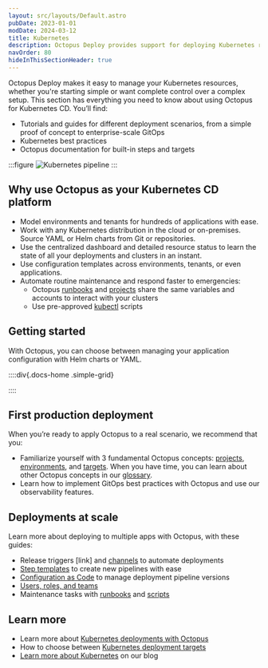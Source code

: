 ```yaml
---
layout: src/layouts/Default.astro
pubDate: 2023-01-01
modDate: 2024-03-12
title: Kubernetes
description: Octopus Deploy provides support for deploying Kubernetes resources.
navOrder: 80
hideInThisSectionHeader: true
---
```


Octopus Deploy makes it easy to manage your Kubernetes resources, whether you're starting simple or want complete control over a complex setup. This section has everything you need to know about using Octopus for Kubernetes CD.  You’ll find:

- Tutorials and guides for different deployment scenarios, from a simple proof of concept to enterprise-scale GitOps
- Kubernetes best practices
- Octopus documentation for built-in steps and targets

:::figure
![Kubernetes pipeline](/docs/deployments/kubernetes/pipeline-visual-k8s.png)
:::

## Why use Octopus as your Kubernetes CD platform
- Model environments and tenants for hundreds of applications with ease.
- Work with any Kubernetes distribution in the cloud or on-premises. Source YAML or Helm charts from Git or repositories.
- Use the centralized dashboard and detailed resource status to learn the state of all your deployments and clusters in an instant.
- Use configuration templates across environments, tenants, or even applications.
- Automate routine maintenance and respond faster to emergencies:
  - Octopus [runbooks](https://octopus.com/docs/runbooks/) and [projects](https://octopus.com/docs/projects) share the same variables and accounts to interact with your clusters
  - Use pre-approved [kubectl](https://octopus.com/docs/deployments/kubernetes/kubectl) scripts

## Getting started
With Octopus, you can choose between managing your application configuration with Helm charts or YAML.

::::div{.docs-home .simple-grid}

<Card
  description="Learn more about how you can use Octopus variables for Helm values in our Helm documentation."
  imgAlt="Helm logo"
  imgSrc="/docs/img/helm-logo.png"
  link="/docs/deployments/kubernetes/helm-update"
  title="Helm deployment guide"
/>

<Card
  description="Start with our YAML deployment guide if you intend to use plain YAML."
  imgAlt="Yaml logo"
  imgSrc="/docs/img/yaml-logo.png"
  link="/docs/getting-started/first-kubernetes-deployment"
  title="YAML deployment guide"
/>

<Card
  description="Consider using Kustomize with Octopus for more templating capabilities."
  imgAlt="Kustomize and Octopus logo"
  imgSrc="/docs/img/kustomize-octopus-logo.png"
  link="/docs/deployments/kubernetes/kustomize"
  title="Kustomize with Octopus"
/>

<Card
  description="You can also create a configuration with our UI, and Octopus will generate YAML behind the scenes for you."
  imgAlt="Octopus logo"
  imgSrc="/docs/img/octopus-deploy-logo.png"
  link="/docs/deployments/kubernetes/deploy-container"
  title="Use the Octopus UI"
/>

::::

## First production deployment
When you’re ready to apply Octopus to a real scenario, we recommend that you:
- Familiarize yourself with 3 fundamental Octopus concepts: [projects](https://octopus.com/docs/projects), [environments](https://octopus.com/docs/infrastructure/environments), and [targets](https://octopus.com/docs/infrastructure/deployment-targets). When you have time, you can learn about other Octopus concepts in our [glossary](https://octopus.com/docs/getting-started/glossary).
- Learn how to implement GitOps best practices with Octopus and use our observability features.

## Deployments at scale
Learn more about deploying to multiple apps with Octopus, with these guides:
- Release triggers [link] and [channels](https://octopus.com/docs/releases/channels) to automate deployments
- [Step templates](https://octopus.com/docs/projects/custom-step-templates) to create new pipelines with ease
- [Configuration as Code](https://octopus.com/docs/projects/version-control) to manage deployment pipeline versions
- [Users, roles, and teams](https://octopus.com/docs/getting-started/best-practices/users-roles-and-teams)
- Maintenance tasks with [runbooks](https://octopus.com/docs/runbooks/) and [scripts](https://octopus.com/docs/deployments/kubernetes/kubectl)

## Learn more
- Learn more about [Kubernetes deployments with Octopus](https://octopus.com/use-case/kubernetes)
- How to choose between [Kubernetes deployment targets](https://octopus.com/docs/infrastructure/deployment-targets/kubernetes-target)
- [Learn more about Kubernetes](https://octopus.com/blog/search?context=blog&q=kubernetes) on our blog
